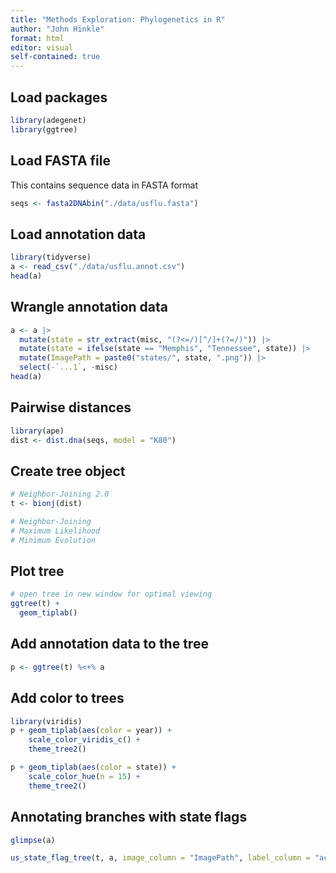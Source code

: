 ```yaml
---
title: "Methods Exploration: Phylogenetics in R"
author: "John Hinkle"
format: html
editor: visual
self-contained: true
---
```


## Load packages

```r
library(adegenet)
library(ggtree)
```

## Load FASTA file

This contains sequence data in FASTA format

```r
seqs <- fasta2DNAbin("./data/usflu.fasta")
```

## Load annotation data

```r
library(tidyverse)
a <- read_csv("./data/usflu.annot.csv")
head(a)
```

## Wrangle annotation data

```r
a <- a |>
  mutate(state = str_extract(misc, "(?<=/)[^/]+(?=/)")) |>
  mutate(state = ifelse(state == "Memphis", "Tennessee", state)) |>
  mutate(ImagePath = paste0("states/", state, ".png")) |>
  select(-`...1`, -misc)
head(a)
```

## Pairwise distances

```r
library(ape)
dist <- dist.dna(seqs, model = "K80")
```

## Create tree object

```r
# Neighbor-Joining 2.0
t <- bionj(dist)

# Neighbor-Joining
# Maximum Likelihood
# Minimum Evolution
```

## Plot tree

```r
# open tree in new window for optimal viewing
ggtree(t) +
  geom_tiplab()
```

## Add annotation data to the tree

```r
p <- ggtree(t) %<+% a
```

## Add color to trees

```r
library(viridis)
p + geom_tiplab(aes(color = year)) +
    scale_color_viridis_c() +
    theme_tree2()
```

```r
p + geom_tiplab(aes(color = state)) +
    scale_color_hue(n = 15) +
    theme_tree2()
```

## Annotating branches with state flags

```r
glimpse(a)
```

```r
us_state_flag_tree(t, a, image_column = "ImagePath", label_column = "accession")
```
